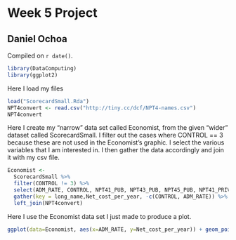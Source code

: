 # Week 5 Project

## Daniel Ochoa

<!-- leave this material as is -->
Compiled on `r date()`.

```r
library(DataComputing)
library(ggplot2)
```
<!-- put your content after this line -->

Here I load my files
```r
load("ScorecardSmall.Rda")
NPT4convert <- read.csv("http://tiny.cc/dcf/NPT4-names.csv")
NPT4convert
```

Here I create my "narrow" data set called Economist, from the given "wider" dataset called ScorecardSmall.
I filter out the cases where CONTROL == 3 because these are not used in the Economist's graphic. I select the various variables that I am interested in. I then gather the data accordingly and join it with my csv file.
```r
Economist <-
  ScorecardSmall %>%
  filter(CONTROL != 3) %>%
  select(ADM_RATE, CONTROL, NPT41_PUB, NPT43_PUB, NPT45_PUB, NPT41_PRIV, NPT43_PRIV, NPT45_PRIV) %>%
  gather(key = long_name,Net_cost_per_year, -c(CONTROL, ADM_RATE)) %>%
  left_join(NPT4convert)
```

Here I use the Economist data set I just made to produce a plot. 
```r
ggplot(data=Economist, aes(x=ADM_RATE, y=Net_cost_per_year)) + geom_point() +facet_grid(CONTROL~short_name) + geom_smooth()
```

